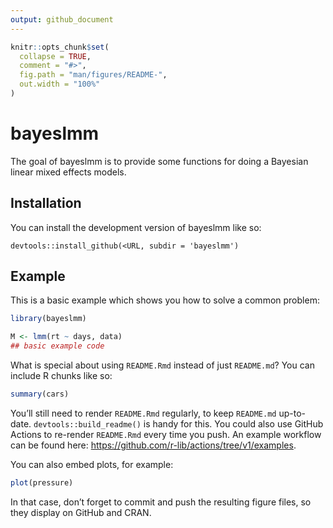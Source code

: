 ```yaml
---
output: github_document
---
```


<!-- README.md is generated from README.Rmd. Please edit that file -->

```r
knitr::opts_chunk$set(
  collapse = TRUE,
  comment = "#>",
  fig.path = "man/figures/README-",
  out.width = "100%"
)
```

# bayeslmm

<!-- badges: start -->
<!-- badges: end -->

The goal of bayeslmm is to provide some functions for doing a Bayesian linear mixed effects models.

## Installation

You can install the development version of bayeslmm like so:

```
devtools::install_github(<URL, subdir = 'bayeslmm')
```

## Example

This is a basic example which shows you how to solve a common problem:

```r
library(bayeslmm)

M <- lmm(rt ~ days, data)
## basic example code
```

What is special about using `README.Rmd` instead of just `README.md`? You can include R chunks like so:

```r
summary(cars)
```

You'll still need to render `README.Rmd` regularly, to keep `README.md` up-to-date. `devtools::build_readme()` is handy for this. You could also use GitHub Actions to re-render `README.Rmd` every time you push. An example workflow can be found here: <https://github.com/r-lib/actions/tree/v1/examples>.

You can also embed plots, for example:

```r
plot(pressure)
```

In that case, don't forget to commit and push the resulting figure files, so they display on GitHub and CRAN.
